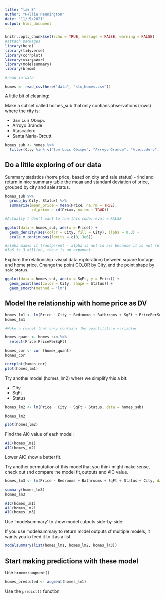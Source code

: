 ```yaml
---
title: "lab 8"
author: "Hollie Pennington"
date: "11/15/2021"
output: html_document
---
```


```r
knitr::opts_chunk$set(echo = TRUE, message = FALSE, warning = FALSE)
#attach packages
library(here)
library(tidyverse)
library(corrplot)
library(stargazer)
library(modelsummary)
library(broom)
```

```r
#read in data 

homes <- read_csv(here("data", "slo_homes.csv"))
```

A little bit of cleaning: 

Make a subset called homes_sub that only contians observations (rows) where the city is: 

- San Luis Obispo 
- Arroyo Grande 
- Atascadero 
- Santa Maria-Orcutt 

```r
homes_sub <- homes %>% 
  filter(City %in% c("San Luis Obispo", "Arroyo Grande", "Atascadero", "Santa Maria-Orcutt")) 
``` 

## Do a little exploring of our data 

Summary statistics (home price, based on city and sale status)
- find and return in nice summary table the mean and standard deviation of price, grouped by city and sale status. 

```r
homes_sub %>% 
  group_by(City, Status) %>% 
  summarize(mean_price = mean(Price, na.rm = TRUE), 
            sd_price = sd(Price, na.rm = TRUE))

#Actually I don't want to run this code: eval = FALSE 

ggplot(data = homes_sub, aes(x = Price)) + 
  geom_density(aes(color = City, fill = City), alpha = 0.3) + 
  scale_x_continuous(limits = c(0, 3e6))

#alpha makes it transparent - alpha is not in aes because it is not referring to a variable 
#3e6 is 3 million, the e is an exponent 
```

Explore the relationship (visual data exploration) between square footage and home price. Change the point COLOR by City, and the point shape by sale status. 

```r
ggplot(data = homes_sub, aes(x = SqFt, y = Price)) + 
  geom_point(aes(color = City, shape = Status)) + 
  geom_smooth(method = "lm")
```

## Model the relationship with home price as DV

```r
homes_lm1 <- lm(Price ~ City + Bedrooms + Bathrooms + SqFt + PricePerSqFt + Status, data = homes_sub)
homes_lm1

#Make a subset that only contains the quantitative variables 

homes_quant <- homes_sub %>% 
  select(Price:PricePerSqFt) 

homes_cor <- cor (homes_quant)
homes_cor

corrplot(homes_cor)
plot(homes_lm1)
```

Try another model (homes_lm2) where we simplify this a bit: 

- City 
- SqFt 
- Status 

```r
homes_lm2 <- lm(Price ~ City + SqFt + Status, data = homes_sub)

homes_lm2

plot(homes_lm2)
```


Find the AIC value of each model:

```r
AIC(homes_lm1)
AIC(homes_lm2)
```
Lower AIC show a better fit. 


Try another permutation of this model that you think might make sense, check out and compare the model fit, outputs and AIC value. 

```r
homes_lm3 <- lm(Price ~ Bedrooms + Bathrooms + SqFt + Status + City, data = homes_sub)

summary(homes_lm3)
homes_lm3
```

```r
AIC(homes_lm1)
AIC(homes_lm2)
AIC(homes_lm3)
```

Use 'modelsummary' to show model outputs side-by-side: 

If you use modelsummary to return model outputs of multiple models, it wants you to feed it to it as a list. 

```r
modelsummary(list(homes_lm1, homes_lm2, homes_lm3))
```

## Start making predictions with these model 

Use `broom::augment()` 

```r
homes_predicted <- augment(homes_lm1)
```

Use the `predict()` function 